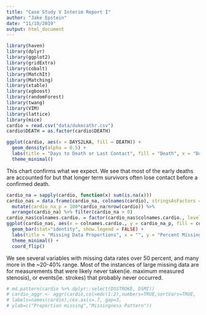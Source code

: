 ```yaml
---
title: "Case Study V Interim Report I"
author: "Jake Epstein"
date: "11/10/2019"
output: html_document
---
```


```r
library(haven)
library(dplyr)
library(ggplot2)
library(gridExtra)
library(cobalt)
library(MatchIt)
library(Matching)
library(xtable)
library(xgboost)
library(randomForest)
library(twang)
library(VIM)
library(lattice)
library(mice)
cardio = read.csv("data/dukecathr.csv")
cardio$DEATH = as.factor(cardio$DEATH)
```

```r
ggplot(cardio, aes(x = DAYS2LKA, fill = DEATH)) +
  geom_density(alpha = 0.5) +
  labs(title = "Days to Death or Last Contact", fill = "Death", x = "Days to Death or Last Contact", y = "Density") +
  theme_minimal()
```
This chart confirms what we expect. We see that most of the early deaths are accounted for but that longer term survivors often lose contact before a confirmed death.

```r
cardio_na = sapply(cardio, function(x) sum(is.na(x)))
cardio_nas = data.frame(cardio_na, colnames(cardio), stringsAsFactors = FALSE) %>% 
  mutate(cardio_na_p = 100*cardio_na/nrow(cardio)) %>%
  arrange(cardio_na) %>% filter(cardio_na > 0) 
cardio_nas$colnames.cardio. = factor(cardio_nas$colnames.cardio., levels = cardio_nas$colnames.cardio.)
ggplot(cardio_nas, aes(x = colnames.cardio., y = cardio_na_p, fill = colnames.cardio.)) +
  geom_bar(stat="identity", show.legend = FALSE) + 
  labs(title = "Missing Data Proportions", x = "", y = "Percent Missing") +
  theme_minimal() +
  coord_flip()
```
We see several variables with missing data rates over 50 percent, and many more in the ~20-40% range. Most of the instances of large missing data are for measurements that were likely never taken(ie. maximum measured stenosis), or events(ie. strokes) that probably never occurred.
```r
# md.pattern(cardio %>% dplyr::select(DSSTROKE, DSMI))
# cardio_aggr <- aggr(cardio,col=mdc(1:2),numbers=TRUE,sortVars=TRUE,
# labels=names(cardio),cex.axis=.7, gap=3, 
# ylab=c("Proportion missing","Missingness Pattern"))
```
